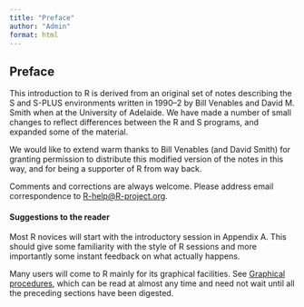 ```yaml
---
title: "Preface"
author: "Admin"
format: html
---
```


## Preface

This introduction to R is derived from an original set of notes describing the S and S-PLUS environments written in 1990--2 by Bill Venables and David M. Smith when at the University of Adelaide. We have made a number of small changes to reflect differences between the R and S programs, and expanded some of the material.

We would like to extend warm thanks to Bill Venables (and David Smith) for granting permission to distribute this modified version of the notes in this way, and for being a supporter of R from way back.

Comments and corrections are always welcome. Please address email correspondence to [R-help\@R-project.org](mailto:R-help@R-project.org).

#### Suggestions to the reader

Most R novices will start with the introductory session in Appendix A. This should give some familiarity with the style of R sessions and more importantly some instant feedback on what actually happens.

Many users will come to R mainly for its graphical facilities. See [Graphical procedures](https://cran.r-project.org/doc/manuals/r-release/R-intro.html#Graphics), which can be read at almost any time and need not wait until all the preceding sections have been digested.
